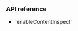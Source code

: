 
<PlatformWrapper platform="electron">

### API reference

- <Link to="{{Global.API_REF_ELECTRON_ROOT}}/class_irtcengine.html#api_irtcengine_enablecontentinspect">`enableContentInspect`</Link>
</PlatformWrapper>